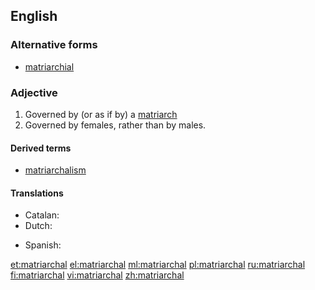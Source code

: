 ==English==

===Alternative forms===
* [[matriarchial]]

===Adjective===
{{en-adj}}

# Governed by (or as if by) a [[matriarch]]
# Governed by females, rather than by males.

====Derived terms====
* [[matriarchalism]]

====Translations====
{{trans-top|governed by a matriarch}}
* Catalan: {{t-|ca|matriarcal}}
* Dutch: {{t-|nl|matriarchaal}}
{{trans-mid}}
* Spanish: {{t+|es|matriarcal}}
{{trans-bottom}}

[[et:matriarchal]]
[[el:matriarchal]]
[[ml:matriarchal]]
[[pl:matriarchal]]
[[ru:matriarchal]]
[[fi:matriarchal]]
[[vi:matriarchal]]
[[zh:matriarchal]]